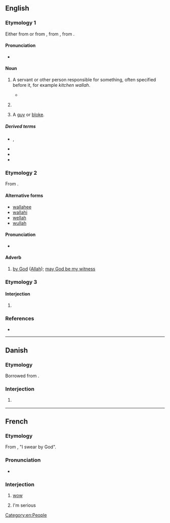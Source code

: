 ==English==

===Etymology 1===
Either from {{der|en|hi|-वाला||pertaining to}} or from {{bor|en|hi|वाला||person in charge}}, from {{der|en|sa|पाल||protector}}, from {{der|en|ine-pro|*peh₂-||protect}}.

====Pronunciation====
* {{IPA|en|/ˈwɑːlə/|/ˈwɒlə/}}

====Noun====
{{en-noun}}

# {{lb|en|India}} A servant or other person responsible for something, often specified before it, for example ''kitchen wallah''.
#* {{quote-book|en|year=1931|author=George Orwell|title=A Hanging|passage=Kindly take one of my cigarettes, sir. Do you not admire my new silver case, sir? From the boxwallah, two rupees eight annas.}}
# {{lb|en|India|historical}} {{short for|en|competition wallah}}
# {{lb|en|British|slang}} A [[guy]] or [[bloke]].

=====Derived terms=====
* {{l|en|boxwallah}}, {{l|en|boxwalla}}
* {{l|en|competition wallah}}
* {{l|en|ground wallah}}
* {{l|en|punkahwallah}}

===Etymology 2===
From {{der|en|ar|وَٱللّٰه|tr=wa-llāh|lit=by God}}.

====Alternative forms====
* [[wallahee]]
* [[wallahi]]
* [[wellah]]
* [[wullah]]

====Pronunciation====
* {{IPA|en|/wəˈlɑː(h)/}}

====Adverb====
{{en-adv|-}}

# {{lb|en|Islam}} [[by God]] ([[Allah]]); [[may God be my witness]] {{non-gloss definition|used in making a solemn oath}}

===Etymology 3===

====Interjection====
{{head|en|interjection}}

# {{misspelling of|en|voilà}}

===References===
* {{R:Websters}}

[[Category:en:People]]

----

==Danish==

===Etymology===
Borrowed from {{bor|da|ar|وَٱللّٰه}}.

===Interjection===
{{da-interj}}

# {{lb|da|slang}} {{ngd|Generic intensifier.}}

----

==French==

===Etymology===
From {{bor|fr|ar|وَٱللّٰه}}, "I swear by God".

===Pronunciation===
* {{fr-IPA}}

===Interjection===
{{fr-intj}}

# {{lb|fr|slang}} [[wow]] {{gloss|an expression of surprise}}
# {{lb|fr|slang|Tunisia}} I'm serious